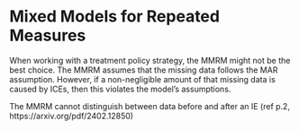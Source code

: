 # Mixed Models for Repeated Measures {#sec-MMRM}


When working with a treatment policy strategy, the MMRM might not be the best choice. The MMRM assumes that the missing data follows the MAR assumption. However, if a non-negligible amount of that missing data is caused by ICEs, then this violates the model's assumptions.

The MMRM cannot distinguish between data before and after an IE (ref p.2, https://arxiv.org/pdf/2402.12850)

